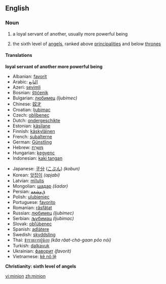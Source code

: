 ==English==
===Noun===
{{en-noun}}

# a loyal servant of another, usually more powerful being
# {{cattag|Christianity}} the sixth level of [[angel]]s, ranked above [[principality|principalities]] and below [[throne]]s

====Translations====
'''loyal servant of another more powerful being'''
{{top}}
*Albanian: [[favorit]]
*Arabic: [[التابع]]
*Azeri: [[sevimli]]
*Bosnian: [[štićenik]]
*Bulgarian: [[любимец]] ''(ljubimec)''
*Chinese: [[奴才]]
*Croatian: [[ljubimac]]
*Czech: [[oblíbenec]]
*Dutch: [[ondergeschikte]]
*Estonian: [[käsilane]]
*Finnish: [[käskyläinen]]
*French: [[subalterne]]
*German: [[Günstling]]
*Hebrew: [[מְשָׁרֵת]]
*Hungarian: [[kegyenc]]
*Indonesian: [[kaki tangan]]
{{mid}}<!--languages from J to Z go here-->
*Japanese: [[子分]] ([[こぶん]]) ''(kobun)''
*Korean: [[앞잡이]] ''(apjabi)''
*Latvian: [[mīlulis]]
*Mongolian: [[шадар]] ''(šadar)''
*Persian: [[ﻕﻭﺸﻌﻤ]]
*Polish: [[ulubieniec]]
*Portuguese: [[favorito]]
*Romanian: [[răsfăţat]]
*Russian: [[любимец]] ''(ljubímec)''
*Serbian: [[љубимац]] ''(ljubimac)''
*Slovak: [[obľúbenec]]
*Spanish: [[adlátere]]
*Swedish: [[skyddsling]]
*Thai: [[ข้าราชการผู้น้อย]] ''(kâa râat-chá-gaan pôo nói)''
*Turkish: [[dalkavuk]]
*Ukrainian: [[фаворит]] ''(favorít)''
*Vietnamese: [[kẻ nô lệ]]
{{bottom}}

'''Christianity: sixth level of angels'''

[[vi:minion]]
[[zh:minion]]
